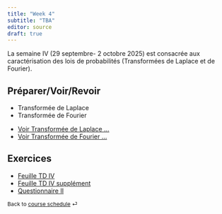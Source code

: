 ```yaml
---
title: "Week 4"
subtitle: "TBA"
editor: source
draft: true
---
```



::: callout-important

La semaine IV (29 septembre- 2 octobre 2025)  est  consacrée aux caractérisation des lois de probabilités (Transformées de Laplace et de Fourier).

:::

## Préparer/Voir/Revoir

::: {}

- Transformée de Laplace 
- Transformée de Fourier
  
:::

::: {}

- [Voir Transformée de Laplace ...](https://s-v-b.github.io/MA1AY010-CN/)
- [Voir Transformée de Fourier ...](https://s-v-b.github.io/MA1AY010-CN/)


:::


## Exercices

- [Feuille TD IV](/exercices/td4.qmd)
- [Feuille TD IV supplément](/exercices/td4-supplement.qmd)
- [Questionnaire II](/exercices/quizz_b.qmd)


<!-- - TD I.18 (sommes aléatoires de variables indépendantes) (*fin*).
- Supplément TD I Exercice 5 (Anniversaires)
- TD I.7
- TD I.... -->



::: {style="font-size: 0.875em;"}
Back to [course schedule](/ "Course schedule") ⏎
:::
